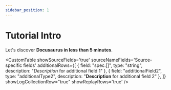 ```yaml
---
sidebar_position: 1
---
```


# Tutorial Intro

Let's discover **Docusaurus in less than 5 minutes**.

<!-- <CustomTable
  directField="directField"
  directFieldType="directFieldType"
  directFieldTypeDescription="Description for &#8364; <b>direct</b> <a href=''>field</a> <li>hello</li>"
/> -->

<CustomTable
  showSourceFields='true'
  sourceNameFields='Source-specific fields'
  additionalRows={[
    { field: "spec.[]", type: "string", description: "<i>Description</i> for additional field 1" },
    { field: "additionalField2", type: "additionalType2", description: "<b>Description</b> for additional field 2" },
  ]}
  showLogCollectionRow="true"
  showReplayRows='true'
/>


